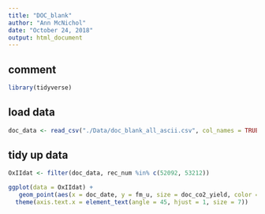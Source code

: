 ```yaml
---
title: "DOC_blank"
author: "Ann McNichol"
date: "October 24, 2018"
output: html_document
---
```


## comment

```r
library(tidyverse) 
```

## load data

```r
doc_data <- read_csv("./Data/doc_blank_all_ascii.csv", col_names = TRUE)
```

## tidy up data

```r
OxIIdat <- filter(doc_data, rec_num %in% c(52092, 53212))
```

```r
ggplot(data = OxIIdat) +
   geom_point(aes(x = doc_date, y = fm_u, size = doc_co2_yield, color = doc_co2_yield)) +
  theme(axis.text.x = element_text(angle = 45, hjust = 1, size = 7))
```

